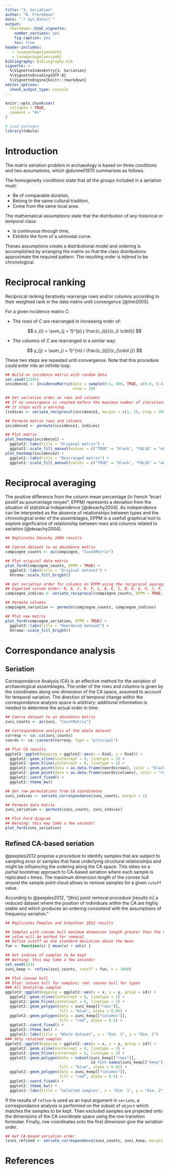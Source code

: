 ```yaml
---
title: "3. Seriation"
author: "N. Frerebeau"
date: "`r Sys.Date()`"
output:
  rmarkdown::html_vignette:
    number_sections: yes
    fig_caption: yes
    toc: true
header-includes:
   - \usepackage{amsmath}
   - \usepackage{amssymb}
bibliography: bibliography.bib
vignette: >
  %\VignetteIndexEntry{3. Seriation}
  %\VignetteEncoding{UTF-8}
  %\VignetteEngine{knitr::rmarkdown}
editor_options: 
  chunk_output_type: console
---
```


```r
knitr::opts_chunk$set(
  collapse = TRUE,
  comment = "#>"
)
```

```r
# Load packages
library(tabula)
```

# Introduction

The matrix seriation problem in archaeology is based on three conditions and two assumptions, which @dunnell1970 summarizes as follows.

The homogeneity conditions state that all the groups included in a seriation must:

* Be of comparable duration,
* Belong to the same cultural tradition,
* Come from the same local area.

The mathematical assumptions state that the distribution of any historical or temporal class:

* Is continuous through time,
* Exhibits the form of a unimodal curve.

Theses assumptions create a distributional model and ordering is accomplished by arranging the matrix so that the class distributions approximate the required pattern. The resulting order is *infered* to be chronological.

# Reciprocal ranking

Reciprocal ranking iteratively rearrange rows and/or columns according to their weighted rank in the data matrix until convergence [@ihm2005].

For a given incidence matrix $C$:

* The rows of $C$ are rearranged in increasing order of:

$$ x_{i} = \sum_{j = 1}^{p} j \frac{c_{ij}}{c_{i \cdot}} $$

* The columns of $C$ are rearranged in a similar way:

$$ y_{j} = \sum_{i = 1}^{m} i \frac{c_{ij}}{c_{\cdot j}} $$

These two steps are repeated until convergence.
Note that this procedure could enter into an infinite loop.

```r
## Build an incidence matrix with random data
set.seed(12345)
incidence1 <- IncidenceMatrix(data = sample(0:1, 400, TRUE, c(0.6, 0.4)),
                              nrow = 20)

## Get seriation order on rows and columns
## If no convergence is reached before the maximum number of iterations (100), 
## it stops with a warning.
(indices <- seriate_reciprocal(incidence1, margin = c(1, 2), stop = 100))

## Permute matrix rows and columns
incidence2 <- permute(incidence1, indices)

## Plot matrix
plot_heatmap(incidence1) + 
  ggplot2::labs(title = "Original matrix") +
  ggplot2::scale_fill_manual(values = c("TRUE" = "black", "FALSE" = "white"))
plot_heatmap(incidence2) + 
  ggplot2::labs(title = "Rearranged matrix") +
  ggplot2::scale_fill_manual(values = c("TRUE" = "black", "FALSE" = "white"))
```

# Reciprocal averaging

The positive difference from the column mean percentage (in french "écart positif au pourcentage moyen", EPPM) represents a deviation from the situation of statistical independence [@desachy2004]. As independence can be interpreted as the absence of relationships between types and the chronological order of the assemblages, EPPM is a usefull graphical tool to explore significance of relationship between rows and columns related to seriation [@desachy2004].

```r
## Replicates Desachy 2004 results

## Coerce dataset to an abundance matrix
compiegne_counts <- as(compiegne, "CountMatrix")

## Plot original data matrix
plot_ford(compiegne_counts, EPPM = TRUE) +
  ggplot2::labs(title = "Original dataset") +
  khroma::scale_fill_bright()

## Get seriation order for columns on EPPM using the reciprocal averaging method
## Expected column order: N, A, C, K, P, L, B, E, I, M, D, G, O, J, F, H
compiegne_indices <- seriate_reciprocal(compiegne_counts, EPPM = TRUE, margin = 2)

## Permute columns
compiegne_seriation <- permute(compiegne_counts, compiegne_indices)

## Plot new matrix
plot_ford(compiegne_seriation, EPPM = TRUE) +
  ggplot2::labs(title = "Reordered dataset") +
  khroma::scale_fill_bright()
```

# Correspondance analysis
## Seriation

Correspondance Analysis (CA) is an effective method for the seriation of archaeological assemblages. The order of the rows and columns is given by the coordinates along one dimension of the CA space, assumed to account for temporal variation. The direction of temporal change within the correspondance analysis space is arbitrary: additional information is needed to determine the actual order in time.

```r
## Coerce dataset to an abundance matrix
zuni_counts <- as(zuni, "CountMatrix")

## Correspondance analysis of the whole dataset
corresp <- ca::ca(zuni_counts)
coords <- ca::cacoord(corresp, type = "principal")

## Plot CA results
ggplot2::ggplot(mapping = ggplot2::aes(x = Dim1, y = Dim2)) +
  ggplot2::geom_vline(xintercept = 0, linetype = 2) +
  ggplot2::geom_hline(yintercept = 0, linetype = 2) +
  ggplot2::geom_point(data = as.data.frame(coords$rows), color = "black") +
  ggplot2::geom_point(data = as.data.frame(coords$columns), color = "red") +
  ggplot2::coord_fixed() + 
  ggplot2::theme_bw()
```

```r
## Get row permutations from CA coordinates
zuni_indices <- seriate_correspondance(zuni_counts, margin = 1)

## Permute data matrix
zuni_seriation <- permute(zuni_counts, zuni_indices)

## Plot Ford diagram
## Warning: this may take a few seconds!
plot_ford(zuni_seriation)
```

## Refined CA-based seriation

@peeples2012 propose a procedure to identify samples that are subject to sampling error or samples that have underlying structural relationships and might be influencing the ordering along the CA space. This relies on a partial bootstrap approach to CA-based seriation where each sample is replicated `n` times. The maximum dimension length of the convex hull around the sample point cloud allows to remove samples for a given `cutoff` value.

According to @peeples2012, "[this] point removal procedure [results in] a reduced dataset where the position of individuals within the CA are highly stable and which produces an ordering consistend with the assumptions of frequency seriation."

```r
## Replicates Peeples and Schachner 2012 results

## Samples with convex hull maximum dimension length greater than the cutoff
## value will be marked for removal.
## Define cutoff as one standard deviation above the mean
fun <- function(x) { mean(x) + sd(x) }

## Get indices of samples to be kept
## Warning: this may take a few seconds!
set.seed(123)
zuni_keep <- refine(zuni_counts, cutoff = fun, n = 1000)

## Plot convex hull
## blue: convex hull for samples; red: convex hull for types
### All bootstrap samples
ggplot2::ggplot(mapping = ggplot2::aes(x = x, y = y, group = id)) +
  ggplot2::geom_vline(xintercept = 0, linetype = 2) +
  ggplot2::geom_hline(yintercept = 0, linetype = 2) +
  ggplot2::geom_polygon(data = zuni_keep[["rows"]], 
                        fill = "blue", alpha = 0.05) +
  ggplot2::geom_polygon(data = zuni_keep[["columns"]], 
                        fill = "red", alpha = 0.5) +
  ggplot2::coord_fixed() + 
  ggplot2::theme_bw() + 
  ggplot2::labs(title = "Whole dataset", x = "Dim. 1", y = "Dim. 2")
### Only retained samples
ggplot2::ggplot(mapping = ggplot2::aes(x = x, y = y, group = id)) +
  ggplot2::geom_vline(xintercept = 0, linetype = 2) +
  ggplot2::geom_hline(yintercept = 0, linetype = 2) +
  ggplot2::geom_polygon(data = subset(zuni_keep[["rows"]], 
                                      id %in% names(zuni_keep[["keep"]][[1]])),
                        fill = "blue", alpha = 0.05) +
  ggplot2::geom_polygon(data = zuni_keep[["columns"]], 
                        fill = "red", alpha = 0.5) +
  ggplot2::coord_fixed() + 
  ggplot2::theme_bw() + 
  ggplot2::labs(title = "Selected samples", x = "Dim. 1", y = "Dim. 2")
```

If the results of `refine` is used as an input argument in `seriate`, a correspondance analysis is performed on the subset of `object` which matches the samples to be kept. Then excluded samples are projected onto the dimensions of the CA coordinate space using the row transition formulae. Finally, row coordinates onto the first dimension give the seriation order.

```r
## Get CA-based seriation order
(zuni_refined <- seriate_correspondance(zuni_counts, zuni_keep, margin = 1))
```

# References
